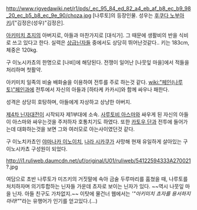http://www.rigvedawiki.net/r1/pds/_ec_95_84_ed_82_a4_eb_af_b8_ec_b9_98_20_ec_b5_b8_ec_9e_90/choza.jpg
[나루토]의 등장인물. 성우는 [[후쿠다 노부아키]]/["김정은(성우)"김정은].

[[아키미치 쵸지]]의 아버지로, 아들과 마찬가지로 [대식가]. 그 때문에 생활비의 반을 식비로 쓰고 있다고 한다. 실력은 [[상급닌자]]들 중에서도 상당히 뛰어난것같다.. 키는 183cm, 체중은 120kg.

구 이노시카쵸의 한명으로 [나비]에 해당된다. 전쟁이 일어난 [나뭇잎 마을]에서 적들을 처리하며 첫활약.

아키미치 일족의 비술 배화술을 이용하여 전투를 주로 하는것 같다. [[wiki:"페인(나루토)"페인]]과에 전투에서 자신의 아들과 [하타케 카카시]와 함께 싸우나 패한다.

성격은 상당히 호탕하며, 아들에게 자상하고 상냥한 아버지. 

[[제4차 닌자대전]]이 시작되자 제1부대에 소속. [[사루토비 아스마]]와 싸우게 된 자신의 아들이 아스마와 싸우는것을 주저하자 호통치기도 하였다. 또한 [[카토우 단]]과 전투에 들어가는데 대화하는것을 보면 그와 여러모로 아는사이였던것 같다.

구 이노치카쵸인 [[야마나카 이노이치]], [[나라 시카쿠]]가 사망해 현재 유일하게 살아있는 구 이노시카쵸 구성원이 되었다.

http://i1.ruliweb.daumcdn.net/uf/original/U01/ruliweb/54122594333A270021?.jpg

여담으로 초반 나루토가 미즈키의 거짓말에 속아 금술 두루마리를 훔쳤을 때, 나루토를 처치하자며 의기투합하는 닌자들 가운데 쵸자로 보이는 닌자가 있다. ~~역시 나뭇잎 마을 닌자. 아들 친구도 가차없지.~~ 이탓에 물건너 웹에서는 '''"아키미치 쵸자를 용서하지 마라!"''"라는 유행어가 인기를 얻고있다.(...)
 

